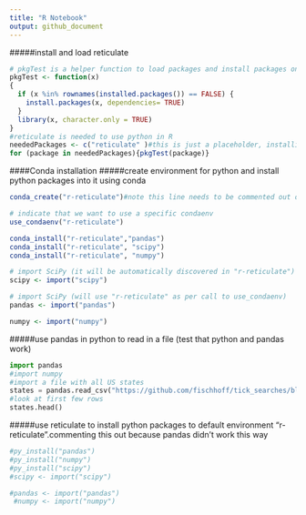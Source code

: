 ```yaml
---
title: "R Notebook"
output: github_document
---
```


#####install and load reticulate 
```r
# pkgTest is a helper function to load packages and install packages only when they are not installed yet.
pkgTest <- function(x)
{
  if (x %in% rownames(installed.packages()) == FALSE) {
    install.packages(x, dependencies= TRUE)    
  }
  library(x, character.only = TRUE)
}
#reticulate is needed to use python in R 
neededPackages <- c("reticulate" )#this is just a placeholder, installing dev version of reticulate
for (package in neededPackages){pkgTest(package)}

```


####Conda installation
#####create environment for python and install python packages into it using conda 
```r
conda_create("r-reticulate")#note this line needs to be commented out once r-reticulate has been created, otherwise there will be an error. 

# indicate that we want to use a specific condaenv
use_condaenv("r-reticulate")

conda_install("r-reticulate","pandas")
conda_install("r-reticulate", "scipy")
conda_install("r-reticulate", "numpy")

# import SciPy (it will be automatically discovered in "r-reticulate")
scipy <- import("scipy")

# import SciPy (will use "r-reticulate" as per call to use_condaenv)
pandas <- import("pandas")

numpy <- import("numpy")
```


#####use pandas in python to read in a file (test that python and pandas work)
```python
import pandas
#import numpy
#import a file with all US states
states = pandas.read_csv("https://github.com/fischhoff/tick_searches/blob/master/50_us_states_all_data.csv")
#look at first few rows
states.head()
```

#####use reticulate to install python packages to default environment "r-reticulate".commenting this out because pandas didn't work this way 
```r
#py_install("pandas")
#py_install("numpy")
#py_install("scipy")
#scipy <- import("scipy")

#pandas <- import("pandas")
 #numpy <- import("numpy")

```

